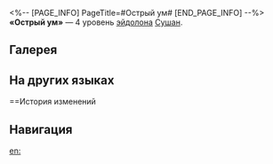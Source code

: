 <%-- [PAGE_INFO]
PageTitle=#Острый ум#
[END_PAGE_INFO] --%>
{{Эйдолон Инфобокс
|Название         = Острый ум
|Изображение      = Эйдолон Острый ум.png
|Персонаж         = Сушан
|Уровень          = 4
|Длительность     = 
|Описание         = Эффект пробития Сушан повышается на 40%.
|Свойство1        = 
|Масштабирование1 = 
}}
'''«Острый ум»''' — 4 уровень [[эйдолон]]а [[Сушан]].

==Галерея==
{{Галерея|position=left|captionalign=center
|Персонаж Сушан Эйдолон 4.png|Осколок Эйдолона
}}

==На других языках==
{{На других языках
|en   = Cleave With Heart
|zhs  = 其心百辟
|zht  = 其心百辟
|ja   = {{Rubi|其|そ}}の{{Rubi|心|こころ}}、{{Rubi|百闢|ひゃくへき}}
|ko   = 넓은 아량
|es   = Mente aguda
|fr   = Rupture du cœur
|ru   = Острый ум
|th   = Cleave With Heart
|vi   = Tâm Tịnh Thông Suốt
|de   = Scharfer Verstand
|id   = Cleave With Heart
|pt   = Golpeie com o Coração
}}

==История изменений
{{История изменений|3.5}}

==Навигация==
{{Навык Навбокс|Сушан}}

[[en:]]